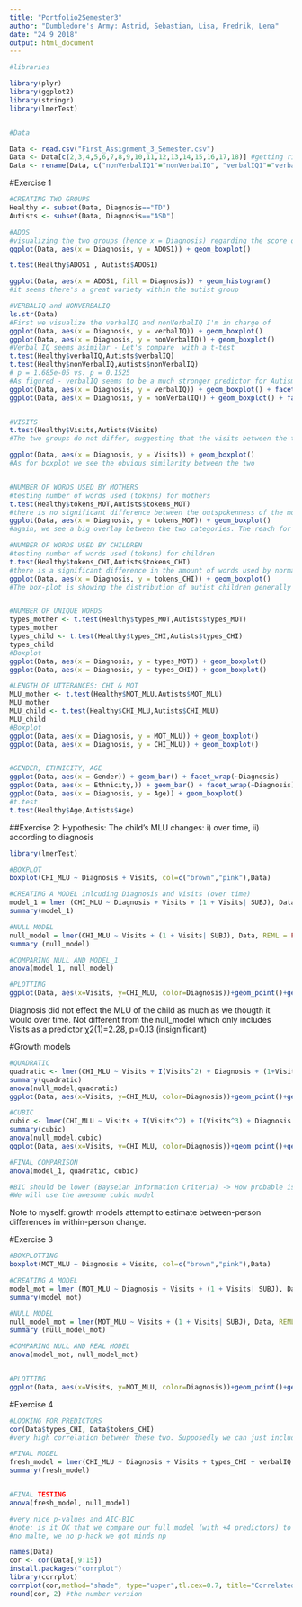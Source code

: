 ```yaml
---
title: "Portfolio2Semester3"
author: "Dumbledore's Army: Astrid, Sebastian, Lisa, Fredrik, Lena"
date: "24 9 2018"
output: html_document
---
```


```r

#libraries

library(plyr)
library(ggplot2)
library(stringr)
library(lmerTest)


#Data

Data <- read.csv("First_Assignment_3_Semester.csv")
Data <- Data[c(2,3,4,5,6,7,8,9,10,11,12,13,14,15,16,17,18)] #getting rid of the X-column
Data <- rename(Data, c("nonVerbalIQ1"="nonVerbalIQ", "verbalIQ1"="verbalIQ"))


```


#Exercise 1
```r

#CREATING TWO GROUPS
Healthy <- subset(Data, Diagnosis=="TD")
Autists <- subset(Data, Diagnosis=="ASD")

#ADOS
#visualizing the two groups (hence x = Diagnosis) regarding the score on ADOS 
ggplot(Data, aes(x = Diagnosis, y = ADOS1)) + geom_boxplot()

t.test(Healthy$ADOS1 , Autists$ADOS1)

ggplot(Data, aes(x = ADOS1, fill = Diagnosis)) + geom_histogram()
#it seems there's a great variety within the autist group

#VERBALIQ and NONVERBALIQ
ls.str(Data)
#First we visualize the verbalIQ and nonVerbalIQ I'm in charge of
ggplot(Data, aes(x = Diagnosis, y = verbalIQ)) + geom_boxplot() 
ggplot(Data, aes(x = Diagnosis, y = nonVerbalIQ)) + geom_boxplot() 
#Verbal IQ seems asimilar - Let's compare  with a t-test
t.test(Healthy$verbalIQ,Autists$verbalIQ)
t.test(Healthy$nonVerbalIQ,Autists$nonVerbalIQ)
# p = 1.685e-05 vs. p = 0.1525
#As figured - verbalIQ seems to be a much stronger predictor for Autism than nonVerbalIQ
ggplot(Data, aes(x = Diagnosis, y = verbalIQ)) + geom_boxplot() + facet_wrap(~Gender)
ggplot(Data, aes(x = Diagnosis, y = nonVerbalIQ)) + geom_boxplot() + facet_wrap(~Gender)


#VISITS
t.test(Healthy$Visits,Autists$Visits)
#The two groups do not differ, suggesting that the visits between the two groups are relatively matched

ggplot(Data, aes(x = Diagnosis, y = Visits)) + geom_boxplot() 
#As for boxplot we see the obvious similarity between the two


#NUMBER OF WORDS USED BY MOTHERS
#testing number of words used (tokens) for mothers
t.test(Healthy$tokens_MOT,Autists$tokens_MOT)
#there is no significant difference between the outspokenness of the mothers of the two types of children. Let's see it in a boxplot
ggplot(Data, aes(x = Diagnosis, y = tokens_MOT)) + geom_boxplot() 
#again, we see a big overlap between the two categories. The reach for the ASD-condition is slightly wider, with less speech

#NUMBER OF WORDS USED BY CHILDREN
#testing number of words used (tokens) for children
t.test(Healthy$tokens_CHI,Autists$tokens_CHI)
#there is a significant difference in the amount of words used by normal versus autist children, with the normal children having a word count of +50% compared to the autists
ggplot(Data, aes(x = Diagnosis, y = tokens_CHI)) + geom_boxplot() 
#The box-plot is showing the distribution of autist children generally producing fewer words than normal children - although with a few outliers in the autists doing well


#NUMBER OF UNIQUE WORDS
types_mother <- t.test(Healthy$types_MOT,Autists$types_MOT)
types_mother
types_child <- t.test(Healthy$types_CHI,Autists$types_CHI)
types_child
#Boxplot
ggplot(Data, aes(x = Diagnosis, y = types_MOT)) + geom_boxplot() 
ggplot(Data, aes(x = Diagnosis, y = types_CHI)) + geom_boxplot()

#LENGTH OF UTTERANCES: CHI & MOT
MLU_mother <- t.test(Healthy$MOT_MLU,Autists$MOT_MLU)
MLU_mother
MLU_child <- t.test(Healthy$CHI_MLU,Autists$CHI_MLU)
MLU_child
#Boxplot
ggplot(Data, aes(x = Diagnosis, y = MOT_MLU)) + geom_boxplot()
ggplot(Data, aes(x = Diagnosis, y = CHI_MLU)) + geom_boxplot()


#GENDER, ETHNICITY, AGE
ggplot(Data, aes(x = Gender)) + geom_bar() + facet_wrap(~Diagnosis)
ggplot(Data, aes(x = Ethnicity,)) + geom_bar() + facet_wrap(~Diagnosis)
ggplot(Data, aes(x = Diagnosis, y = Age)) + geom_boxplot() 
#t.test
t.test(Healthy$Age,Autists$Age)
```

##Exercise 2: Hypothesis: The child's MLU changes: i) over time, ii) according to diagnosis
```r
library(lmerTest)

#BOXPLOT
boxplot(CHI_MLU ~ Diagnosis + Visits, col=c("brown","pink"),Data)

#CREATING A MODEL inlcuding Diagnosis and Visits (over time)
model_1 = lmer (CHI_MLU ~ Diagnosis + Visits + (1 + Visits| SUBJ), Data, REML = FALSE)
summary(model_1)

#NULL MODEL
null_model = lmer(CHI_MLU ~ Visits + (1 + Visits| SUBJ), Data, REML = FALSE)
summary (null_model)

#COMPARING NULL AND MODEL_1
anova(model_1, null_model)

#PLOTTING
ggplot(Data, aes(x=Visits, y=CHI_MLU, color=Diagnosis))+geom_point()+geom_smooth(method = "lm")

```
Diagnosis did not effect the MLU of the child as much as we thougth it would over time. Not different from the null_model which only includes Visits as a predictor
χ2(1)=2.28, p=0.13 (insignificant)

#Growth models
```r

#QUADRATIC
quadratic <- lmer(CHI_MLU ~ Visits + I(Visits^2) + Diagnosis + (1+Visits|SUBJ),Data, REML=FALSE)
summary(quadratic)
anova(null_model,quadratic)
ggplot(Data, aes(x=Visits, y=CHI_MLU, color=Diagnosis))+geom_point()+geom_smooth(method = "lm", formula = y ~ poly(x, 2))

#CUBIC
cubic <- lmer(CHI_MLU ~ Visits + I(Visits^2) + I(Visits^3) + Diagnosis + (1+Visits + I(Visits^2) + I(Visits^3)|SUBJ), Data, REML=FALSE)
summary(cubic)
anova(null_model,cubic)
ggplot(Data, aes(x=Visits, y=CHI_MLU, color=Diagnosis))+geom_point()+geom_smooth(method = "lm", formula = y ~ poly(x, 3))

#FINAL COMPARISON
anova(model_1, quadratic, cubic)

#BIC should be lower (Bayseian Information Criteria) -> How probable is it that we get this data with this model -> Is it really worth it adding these parameters/predictors
#We will use the awesome cubic model

```
Note to myself: growth models attempt to estimate between-person differences in within-person change. 


#Exercise 3
```r


#BOXPLOTTING
boxplot(MOT_MLU ~ Diagnosis + Visits, col=c("brown","pink"),Data)

#CREATING A MODEL
model_mot = lmer (MOT_MLU ~ Diagnosis + Visits + (1 + Visits| SUBJ), Data, REML = FALSE)
summary(model_mot)

#NULL MODEL
null_model_mot = lmer(MOT_MLU ~ Visits + (1 + Visits| SUBJ), Data, REML = FALSE)
summary (null_model_mot)

#COMPARING NULL AND REAL MODEL
anova(model_mot, null_model_mot)


#PLOTTING
ggplot(Data, aes(x=Visits, y=MOT_MLU, color=Diagnosis))+geom_point()+geom_smooth(method = "lm")

```



#Exercise 4
```r

#LOOKING FOR PREDICTORS
cor(Data$types_CHI, Data$tokens_CHI)
#very high correlation between these two. Supposedly we can just include one. We pick types. The word types are not as dependent on the mood of the kid on the day of visit

#FINAL MODEL
fresh_model = lmer(CHI_MLU ~ Diagnosis + Visits + types_CHI + verbalIQ + (1 + Visits|SUBJ), Data, REML=FALSE)
summary(fresh_model)


#FINAL TESTING
anova(fresh_model, null_model)

#very nice p-values and AIC-BIC
#note: is it OK that we compare our full model (with +4 predictors) to the null-model? Realistically, we cannot know, whether all the predictors have an influence (it could even be in the opposite direction)
#no malte, we no p-hack we got minds np

names(Data)
cor <- cor(Data[,9:15])
install.packages("corrplot")
library(corrplot)
corrplot(cor,method="shade", type="upper",tl.cex=0.7, title="Correlated Parameters")
round(cor, 2) #the number version

```
